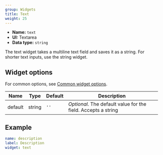 ```yaml
---
group: Widgets
title: Text
weight: 25
---
```


- **Name:** `text`
- **UI:** Textarea
- **Data type:** `string`

The text widget takes a multiline text field and saves it as a string. For shorter text inputs, use the string widget.

## Widget options

For common options, see [Common widget options](/docs/widgets#common-widget-options).

| Name    | Type   | Default | Description                                                   |
| ------- | ------ | ------- | ------------------------------------------------------------- |
| default | string | `''`    | _Optional_. The default value for the field. Accepts a string |

## Example

```yaml
name: description
label: Description
widget: text
```

